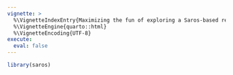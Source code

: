 ---
vignette: >
  %\VignetteIndexEntry{Maximizing the fun of exploring a Saros-based report - for the readers}
  %\VignetteEngine{quarto::html}
  %\VignetteEncoding{UTF-8}
execute:
  eval: false
---

```{r setup2}
library(saros)
```
